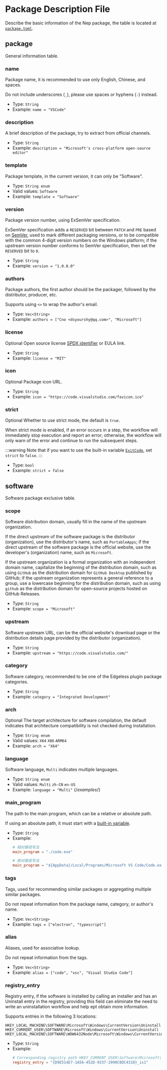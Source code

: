 # Package Description File

[//]: # (This file is automatically generated by script, do not modify it.)


Describe the basic information of the Nep package, the table is located at [`package.toml`](/nep/struct/2-inner.html#package-description-file).
## package
General information table.

### name
Package name, it is recommended to use only English, Chinese, and spaces.

Do not include underscores (`_`), please use spaces or hyphens (`-`) instead.
* Type: `String`  
* Example: `name = "VSCode"`

### description
A brief description of the package, try to extract from official channels.
* Type: `String`  
* Example: `description = "Microsoft's cross-platform open-source editor"`

### template
Package template, in the current version, it can only be "Software".
* Type: `String enum` 
* Valid values: `Software` 
* Example: `template = "Software"`

### version
Package version number, using ExSemVer specification.

ExSemVer specification adds a `RESERVED` bit between `PATCH` and `PRE` based on [SemVer](https://semver.org), used to mark different packaging versions, or to be compatible with the common 4-digit version numbers on the Windows platform; if the upstream version number conforms to SemVer specification, then set the `RESERVED` bit to `0`.
* Type: `String`  
* Example: `version = "1.0.0.0"`

### authors
Package authors, the first author should be the packager, followed by the distributor, producer, etc.

Supports using `<>` to wrap the author's email.
* Type: `Vec<String>`  
* Example: `authors = ["Cno <dsyourshy@qq.com>", "Microsoft"]`

### license
<Tag>Optional</Tag> Open source license [SPDX identifier](https://spdx.org/licenses/) or EULA link.
* Type: `String`  
* Example: `license = "MIT"`

### icon
<Tag>Optional</Tag> Package icon URL.
* Type: `String`  
* Example: `icon = "https://code.visualstudio.com/favicon.ico"`

### strict
<Tag>Optional</Tag> Whether to use strict mode, the default is `true`.

When strict mode is enabled, if an error occurs in a step, the workflow will immediately stop execution and report an error; otherwise, the workflow will only warn of the error and continue to run the subsequent steps.

:::warning
Note that if you want to use the built-in variable [`ExitCode`](/nep/definition/2-context#exitcode), set `strict` to `false`.
:::
* Type: `bool`  
* Example: `strict = false`

## software
Software package exclusive table.

### scope
Software distribution domain, usually fill in the name of the upstream organization.

If the direct upstream of the software package is the distributor (organization), use the distributor's name, such as `PortableApps`; if the direct upstream of the software package is the official website, use the developer's (organization) name, such as `Microsoft`.

If the upstream organization is a formal organization with an independent domain name, capitalize the beginning of the distribution domain, such as using `GitHub` as the distribution domain for `GitHub Desktop` published by GitHub; if the upstream organization represents a general reference to a group, use a lowercase beginning for the distribution domain, such as using `github` as the distribution domain for open-source projects hosted on GitHub Releases.
* Type: `String`  
* Example: `scope = "Microsoft"`

### upstream
Software upstream URL, can be the official website's download page or the distribution details page provided by the distributor (organization).
* Type: `String`  
* Example: `upstream = "https://code.visualstudio.com/"`

### category
Software category, recommended to be one of the Edgeless plugin package categories.
* Type: `String`  
* Example: `category = "Integrated Development"`

### arch
<Tag>Optional</Tag> The target architecture for software compilation, the default indicates that architecture compatibility is not checked during installation.
* Type: `String enum` 
* Valid values: `X64` `X86` `ARM64` 
* Example: `arch = "X64"`

### language
Software language, `Multi` indicates multiple languages.
* Type: `String enum` 
* Valid values: `Multi` `zh-CN` `en-US` 
* Example: `language = "Multi"` {/*examples*/}

### main_program
<Optional> The path to the main program, which can be a relative or absolute path.

If using an absolute path, it must start with a [built-in variable](/nep/workflow/2-context.html#built-in-variables).
* Type: `String`  
* Example:
  ```toml
  # 相对路径写法
  main_program = "./code.exe"
  
  # 绝对路径写法
  main_program = "${AppData}/Local/Programs/Microsoft VS Code/Code.exe"
  ```

### tags
<Optional> Tags, used for recommending similar packages or aggregating multiple similar packages.

Do not repeat information from the package name, category, or author's name.
* Type: `Vec<String>`  
* Example: `tags = ["electron", "typescript"]`

### alias
<Optional> Aliases, used for associative lookup.

Do not repeat information from the tags.
* Type: `Vec<String>`  
* Example: `alias = ["code", "vsc", "Visual Studio Code"]`

### registry_entry
<Optional> Registry entry, if the software is installed by calling an installer and has an Uninstall entry in the registry, providing this field can eliminate the need to write an uninstallation workflow and help ept obtain more information.

Supports entries in the following 3 locations:

```
HKEY_LOCAL_MACHINE\SOFTWARE\Microsoft\Windows\CurrentVersion\Uninstall
HKEY_CURRENT_USER\SOFTWARE\Microsoft\Windows\CurrentVersion\Uninstall
HKEY_LOCAL_MACHINE\SOFTWARE\WOW6432Node\Microsoft\Windows\CurrentVersion\Uninstall
```
* Type: `String`  
* Example:
  ```toml
  # Corresponding registry path HKEY_CURRENT_USER\Software\Microsoft\Windows\CurrentVersion\Uninstall\{D9E514E7-1A56-452D-9337-2990C0DC4310}_is1
  registry_entry = "{D9E514E7-1A56-452D-9337-2990C0DC4310}_is1"
  ```
